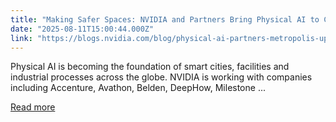 ```yaml
---
title: "Making Safer Spaces: NVIDIA and Partners Bring Physical AI to Cities and Industrial Infrastructure"
date: "2025-08-11T15:00:44.000Z"
link: "https://blogs.nvidia.com/blog/physical-ai-partners-metropolis-updates-siggraph/"
---
```


Physical AI is becoming the foundation of smart cities, facilities and industrial processes across the globe. NVIDIA is working with companies including Accenture, Avathon, Belden, DeepHow, Milestone ...

[Read more](https://blogs.nvidia.com/blog/physical-ai-partners-metropolis-updates-siggraph/)
